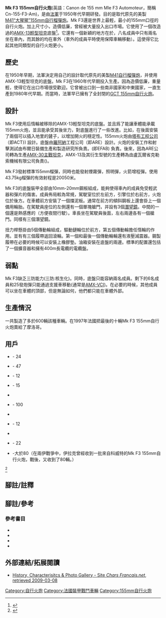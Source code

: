 {{Infobox Weapon
|is_vehicle=yes
|name= Mk F3 155mm  
|image= File:AMX-13-155mm img 2332.jpg
|image_size= 300px
|caption=
|origin= {{FRA}}
|type= [[自行火炮|自行火炮]]
<!-- Service history -->
|service=1962 – 現在
|used_by= 見[[Mk_F3_155mm自行火炮#用戶|用戶]]
|wars= 
<!-- Production history -->
|design_date= 1952
|manufacturer= [[克勒索盧瓦爾機械廠|克勒索盧瓦爾機械廠]]
|production_date= 1962 – 1997
|number=約600輛
<!-- General specifications -->
|weight= 17.410 [[噸|噸]]s
|length={{convert|6.22|m|ftin|abbr=on}}
|width={{convert|2.72|m|ftin|abbr=on}}
|height={{convert|2.085|m|ftin|abbr=on}}
|crew= 2人（車長，駕駛員）
<!-- Vehicle/missile specifications -->
|armour= 20 mm
|primary_armament= 一門 155 mm [[加農炮|加農炮]]
|secondary_armament= 
|engine= SOFAM 8Gxb 8缸汽油機
|engine_power=  250馬力
|pw_ratio=  
|suspension=[[扭力桿懸掛|扭力桿懸掛]]
|vehicle_range={{convert|300|km|mi|abbr=on}}  
|speed=公路: {{convert|60|km/h|mph|abbr=on}}
}}

'''Mk F3 155mm自行火炮'''(英語：Canon de 155 mm Mle F3 Automoteur，簡稱Cn-155-F3-Am)，是由[[法軍|法軍]]于1950年代早期研發。目的是取代原先的美製[[M41自行榴彈炮|M41“大猩猩”155mm自行榴彈炮]]。Mk F3還是世界上最輕，最小的155mm口徑的自行火炮。加上尺寸小，造價低廉，曾經被大量投入出口市場。它使用了一個改造過的[[AMX-13輕型坦克|AMX-13輕型坦克]]底盤<ref name="Miller2000">{{cite book|author=David Miller|title=The Illustrated Directory of Tanks of the World|url=http://books.google.com/books?id=Es5Pxu8AGqcC&pg=PA82|year=2000|publisher=Zenith Imprint|isbn=978-0-7603-0892-9|pages=82–|access-date=2013-12-13|archive-date=2014-01-07|archive-url=https://web.archive.org/web/20140107183405/http://books.google.com/books?id=Es5Pxu8AGqcC&pg=PA82|dead-url=no}}</ref>。它還有一個新穎的地方在於，八名成員中只有兩名坐在車內，而其餘的均在車外（車外的成員平時使用保障車輛移動）。這使得它比起其他同類型的自行火炮更小。

==歷史==

在1950年早期，法軍決定用自己的設計取代原先的美製[[M41自行榴彈炮|M41自行榴彈炮]]，并使用AMX-13輕型坦克的底盤。Mk F3在1960年代早期投入生產。因為造價低廉，重量輕，使得它在出口市場很受歡迎。它曾被出口到一些南非國家和中東國家，一直生產到1980年代早期。而當時，法軍早已擁有了全封閉的[[GCT_155mm自行火炮|GCT 155mm自行火炮]]。

==設計==
Mk F3使用后惰輪被移除的AMX-13輕型坦克的底盤。並且爲了能讓車體能承載155mm火炮，並且能承受其後坐力，對底盤進行了一些改進。比如，在後面安裝了兩個可以插入地里的鏟子，以增加開火的穩定性。155mm火炮由[[塔布工程公司|塔布工程公司]]（{{lang-fr| Atelier de Construction de Tarbes }}即ACT}) 設計。底盤由[[羅阿納|羅阿納]]工程公司（{{lang-fr|Atelier de Construction Roanne}}即ARE）設計。火炮的安裝工作和射擊測試由布爾日裝備生產和製造研究所負責。({{lang-fr|Établissement d'Études et de Fabrications d'Armement de Bourges}}即EFAB) 負責。後來，因為ARE公司轉為生產[[AMX-30主戰坦克|AMX-30主戰坦克]]，AMX-13及其衍生型號的生產轉為由盧瓦爾省克勒索機械有限公司負責({{lang-fr|Mécanique Creusot-Loire}})。


Mk F3發射標準155mm榴彈，同時也能發射煙霧彈，照明彈，火箭增程彈。使用43.75kg榴彈的有效射程是20050米。

Mk F3的底盤裝甲全部由10mm-20mm鋼板組成，能夠使得車內的成員免受輕武器和彈片的傷害。成員佈局較為常規，駕駛室位於左前方，引擎位於右前方，火炮位於後方。在車體前方安裝了一個擋泥板。通常在前方的傾斜鋼板上還會掛上一個備用輪胎。在駕駛員座位的左側還有一個單塊艙門，并設有3個[[潛望鏡|潛望鏡]]。中間的一個還是熱感應的（方便夜間行駛）。車長坐在駕駛員後面，左右兩邊各有一個艙門。同樣有三個潛望鏡。

扭力桿懸掛由5個傳動輪組成，驅動鏈輪位於前方，第五個傳動輪擔任惰輪的作用。並有有三個履帶返回滾輪。第一個和最後一個傳動輪輪還有液壓減震器。鋼製履帶在必要的時候可以安裝上橡膠墊。油箱安裝在底盤的兩邊。標準的配置還包括了一個擴音器和擁有400m長電纜的電纜盤。

==弱點==
Mk F3缺乏三防能力(三防:核生化)。同時，底盤只能容納兩名成員。剩下的6名成員和25發炮彈只能通過支援車移動(通常是[[AMX-VCI|AMX-VCI]])。在必要的時候，其他成員可以坐在車體的頂部，但是無論如何，他們都只能在車體外部。

==生產情況==

一共製造了多於600輛該種車輛。在1997年法國把最後的十輛Mk F3 155mm自行火炮賣給了摩洛哥。

==用戶==

*{{ARG}} - 24 
*{{CHI}} - 47
*{{CYP}} - 12
*{{ECU}} - 15 
*{{FRA}} 
*{{MAR}} - 100
*{{SAU}}
*{{PER}} - 12
*{{VEN}}
*{{QAT}} - 22
*{{Flag|伊拉克}}-大於80（在兩伊戰爭中，伊拉克曾經收到一批來自科威特的Mk F3 155mm自行火炮，戰後，又收到了80輛。）
<ref name="Rottman1993">{{cite book|author=Gordon L. Rottman|title=Armies of the Gulf War|url=http://books.google.com/books?id=nfT5KsdYk4cC&pg=PA31|date=1 January 1993|publisher=Osprey Publishing|isbn=978-1-85532-277-6|pages=31–|quote=Kuwait had loaned a battery of French 155mm Mk F3 SP guns to Iraq during the Iran-Iraq War and a further 80 fell into Iraqi hands after the|access-date=2013-12-13|archive-date=2014-01-07|archive-url=https://web.archive.org/web/20140107183412/http://books.google.com/books?id=nfT5KsdYk4cC&pg=PA31|dead-url=no}}</ref>

== 腳註/註釋 ==
{{reflist|2}}

== 腳註/參考 ==
{{refbegin|1}}

=== 參考書目 ===
* {{cite book |title= Armored Fighting Vehicles |last= Trewhitt |first= Philip |publisher= Amber Books |year= 1999 |isbn = 0-7607-1260-3|location= New York, NY |page= 115 |pages=}}
* {{cite book |title= Armour in Profile No.12 |last= Offord |first= Colonel E. F |publisher=|year= 1967|isbn=|location=|pages=}}
* {{cite book |title= The AMX-13 Light Tank, Volume 1: Chassis |last= Lau |first= Peter |publisher=|year= 2006|isbn=|location=|pages=}}
* {{cite book |title= The AMX-13 Light Tank, Volume 2: Turret |last= Lau |first= Peter |publisher=|year= 2006|isbn=|location=|pages=}}

==外部連結/拓展閱讀==
* [https://web.archive.org/web/20110613023051/http://www.chars-francais.net/new/index.php?option=com_content&task=view&id=715&Itemid=36 History, Characterisitcs & Photo Gallery - Site ''Chars Francais.net'', retrieved 2009-03-08] {{Fr icon}}

{{戰車主題}}

{{法国二战后的坦克与装甲车}}


[[Category:自行火炮|Category:自行火炮]]
[[Category:法國裝甲戰鬥車輛|Category:法國裝甲戰鬥車輛]]
[[Category:155mm自行火炮|Category:155mm自行火炮]]